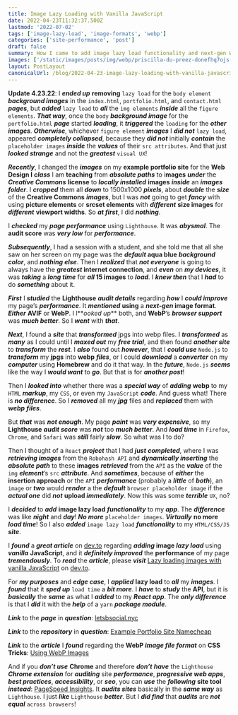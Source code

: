 ```yaml
---
title: Image Lazy Loading with Vanilla JavaScript
date: 2022-04-23T11:32:37.500Z
lastmod: '2022-07-02'
tags: ['image-lazy-load', 'image-formats', 'webp']
categories: ['site-performance', 'post']
draft: false
summary: How I came to add image lazy load functionality and next-gen WEBP image file format to an HTML, CSS, JS site's image gallery due to poor page performance.
images: ['/static/images/posts/img/webp/priscilla-du-preez-donefhq7ojs-unsplash.webp']
layout: PostLayout
canonicalUrl: /blog/2022-04-23-image-lazy-loading-with-vanilla-javascript
---
```


**Update 4.23.22**: I **_ended up_** **removing** `lazy load` for the `body element` **_background images_** in the `index.html`, `portfolio.html`, and `contact.html` **_pages_**, but **_added_** `lazy load` to **_all_** the `img elements` **_inside_** all the `figure elements`. **_That way_**, once the `body` **_background image_** for the `portfolio.html` **_page_** started **_loading_**, it **_triggered_** the `loading` for the **_other images_**. **_Otherwise_**, whichever `figure element` **_images_** I **_did not_** `lazy load`, appeared **_completely collapsed_**, because they **_did not_** initially **_contain_** the `placeholder images` **_inside_** the **_values_** of their `src attributes`. And that just **_looked strange_** and not the **_greatest_** `visual UX`!

**_Recently_**, I changed the **_images_** on my **example portfolio site** for the **Web Design I** **_class_** I am **teaching** from **_absolute paths_** to i**mages** **_under_** the **_Creative Commons_** **license** to **_locally installed_** **images** **_inside_** an **_images folder_**. I **_cropped_** them all **_down_** to 1500x1000 **_pixels_**, about **_double_** the **_size_** of the **Creative Commons** **_images_**, but I was **_not_** going to get **_fancy_** with using **picture elements** or **srcset elements** with **_different_** **size images** for **_different_** **viewport widths**. So **_at first_**, I did **_nothing_**.

I **_checked_** my **_page performance_** using `Lighthouse`. It was **_abysmal_**. The **audit score** was **_very low_** for **_performance_**.

**_Subsequently_**, I had a session with a student, and she told me that all she saw on her screen on my page was the **_default_ aqua blue** **_background color_**, and **_nothing else_**. Then I **_realized_** that **_not everyone_** is going to always have the **_greatest_ internet connection**, and **_even_** on **_my devices_**, it was **_taking_** a **_long time_** for **_all_ 15 images** to **_load_**. I **_knew then_** that I **_had_** to do **_something_** about it.

**_First_** I **_studied_** the **Lighthouse** **_audit details_** regarding **_how_** I **_could improve_** my page’s **_performance_**. It **_mentioned_** **using** a **_next-gen_ image format**. **_Either_** **AVIF** or **WebP**. I l**_ooked up_** both, and **WebP**’s **_browser support_** was **_much better_**. So I **_went_** with **_that_**.

**_Next_**, I found a **_site_** that **_transformed_** jpgs into webp files. I **_transformed_** as **_many_** as I could until I **_maxed out_** my **_free trial_**, and then found **_another site_** to **_transform_** the **_rest_**. I **_also_** found out **_however_**, that I **_could use_** `Node.js` to **_transform_** my **jpgs** into **webp** **_files_**, or I could **_download_** a **_converter_** on my **_computer_** using **Homebrew** and do it that way. In the **_future_**, `Node.js` **_seems_** like the way I **_would want_** to **_go_**. But that is for **_another post_**!

Then I **_looked into_** whether there was a **_special way_** of **_adding_** **webp** to my `HTML` **_markup_**, my `CSS`, or even my `JavaScript` **_code_**. And guess what! There is **_no difference_**. So I **_removed_** all my **_jpg_** files and **_replaced_** them with **_webp_** **_files_**.

But **_that_** was **_not enough_**. My page **_paint_** was **_very expensive_**, so my **Lighthouse** **_audit score_** was **_not_** too **_much better_**. And **_load time_** in `Firefox`, `Chrome`, and `Safari` was **_still_** fairly **_slow_**. So what was I to do?

Then I thought of a `React` **_project_** that I had **_just_** **_completed_**, where I was **_retrieving images_** from the `Robohash API` and **_dynamically inserting_** the **_absolute path_** to these **images** **_retrieved_** from the `API` as the **_value_** of the `img` **_element_**’s `src` **_attribute_**. And **_sometimes_**, because of **_either_** the **insertion approach** or the `API` **_performance_** (probably a **_little_** of **_both_**), an `image` or **_two_** would **_render_** a the **_default_** `browser placeholder image` if the **_actual one_** did **_not_** **upload _immediately_**. Now this was some **_terrible_** `UX`, no?

I **_decided_** to **_add_** **image lazy load** **_functionality_** to my **_app_**. The **_difference_** was like **_night_** and **_day_**! **_No more_** `placeholder images`. **_Virtually_** **no more** **_load time_**! So I also **_added_** `image lazy load` **_functionality_** to my `HTML/CSS/JS` **_site_**.

I **_found_** a **_great article_** on [dev.to](https://dev.to/) regarding **_adding_ image _lazy load_** using **_vanilla_** **JavaScript**, and it **_definitely improved_** the **performance** of my page **_tremendously_**. To **_read_** the **_article_**, please **_visit_** [Lazy loading images with vanilla JavaScript](https://dev.to/ekafyi/lazy-loading-images-with-vanilla-javascript-2fbj) on [dev.to](https://dev.to/).

For **_my purposes_** and **_edge case_**, I **_applied_** **lazy load** to **_all_** my **_images_**. I **_found_** that it **_sped up_** `load time` a **_bit more_**. I **_have_** to **_study_** the **API**, but it is **_basically_** the **_same_** as what I **_added_** to my **_React app_**. The **_only difference_** is that I **_did_** it with the **_help_** of a `yarn` **_package module_**.

**_Link_** to the **_page_** in **_question_**: [letsbsocial.nyc](https://www.letsbsocial.nyc/portfolio.html)

**_Link_** to the **_repository_** in **_question_**: [Example Portfolio Site Namecheap](https://github.com/interglobalmedia/example-portfolio-site-namecheap)

**_Link_** to the **_article_** I **_found_** regarding the **WebP _image file format_** on **CSS Tricks**: [Using WebP Images](https://css-tricks.com/using-webp-images/)

And if you **_don’t use_** **Chrome** and therefore **_don’t_** **_have_** the `Lighthouse` **_Chrome extension_** for **_auditing_** site **_performance_**, **_progressive web apps_**, **_best practices_**, **_accessibility_**, or **_seo_**, you can **_use_** the **_following_** **site tool _instead_**: [PageSpeed Insights](https://pagespeed.web.dev/). It **_audits sites_** basically in the **_same way_** as `Lighthouse`. I just **_like_** `Lighthouse` **_better_**. But I **_did find_** that **_audits_** are **_not_** **_equal_** `across browsers`!
